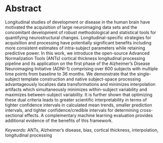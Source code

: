 
# Abstract

Longitudinal studies of development or disease in the human brain
have motivated the acquisition of large neuroimaging data sets and the
concomitant development of robust methodological and statistical tools
for quantifying neurostructural changes.  Longitudinal-specific strategies
for acquisition and processing have potentially significant benefits including
more consistent estimates of intra-subject parameters while retaining predictive power.  In this work, we introduce the open-source Advanced Normalization Tools
(ANTs) cortical thickness longitudinal processing pipeline and its application
on the first phase of the Alzheimer's Disease Neuroimaging Initiative (ADNI-1)
comprising over 600 subjects with multiple time points from baseline to 36 months.
We demonstrate that the single-subject template construction and native subject-space
processing advantageously localizes data transformations and minimizes interpolation
artifacts which simultaneously minimizes
within-subject variability and maximizes between-subject variability.
It is further shown that optimizing these dual criteria
leads to greater scientific interpretability in terms of tighter confidence intervals
in calculated mean trends, smaller prediction intervals,
and tighter confidence/credible intervals for determining cross-sectional effects.
A complementary machine learning evaluation provides additional evidence of the
benefits of this framework.

_Keywords:_  ANTs, Alzheimer's disease, bias, cortical thickness, interpolation, longitudinal processing

\clearpage
